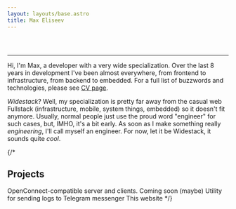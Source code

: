 ```yaml
---
layout: layouts/base.astro
title: Max Eliseev
---
```





<Header
  persona={{
    avatar: ponyAvatar,
    fullname: "Max Eliseev",
    subtitle: "Widestack developer",
  }}
  hideContentOnMobile
>
  <IconLinksRow links={links} />
</Header>

---

Hi, I'm Max, a developer with a very wide specialization. Over the last 8 years in development I've been almost everywhere, from frontend to infrastructure, from backend to embedded. For a full list of buzzwords and technologies, please see [CV page](/en/cv).

*Widestack*? Well, my specialization is pretty far away from the casual web Fullstack (infrastructure, mobile, system things, embedded) so it doesn't fit anymore. Usually, normal people just use the proud word "engineer" for such cases, but, IMHO, it's a bit early. As soon as I make something really *engineering*, I'll call myself an engineer. For now, let it be Widestack, it sounds quite *cool*.

{/* 
## Projects


<ProjectsGrid>
  <ProjectCard url="/en/project/overline" name="Overline VPN" width={2} height={1}>
    OpenConnect-compatible server and clients. Coming soon (maybe)
  </ProjectCard>
  <ProjectCard url="/project/logram" name="logram" width={1} height={1}>
    Utility for sending logs to Telegram messenger
  </ProjectCard>
  <ProjectCard url="/project/eliseev.mx" name="eliseev.mx" width={1} height={1}>
    This website
  </ProjectCard>
</ProjectsGrid> */}
